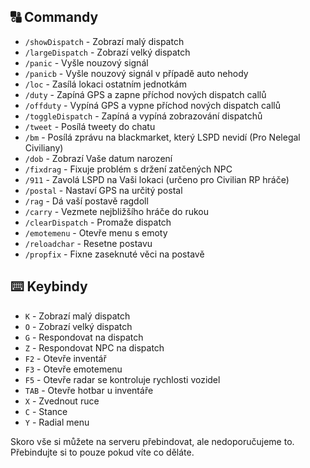 
## 🔠 Commandy

- `/showDispatch` - Zobrazí malý dispatch
- `/largeDispatch` - Zobrazí velký dispatch
- `/panic` - Vyšle nouzový signál
- `/panicb` - Vyšle nouzový signál v případě auto nehody
- `/loc` - Zasílá lokaci ostatním jednotkám
- `/duty` - Zapíná GPS a zapne příchod nových dispatch callů
- `/offduty` - Vypíná GPS a vypne příchod nových dispatch callů
- `/toggleDispatch` - Zapíná a vypíná zobrazování dispatchů
- `/tweet` - Posílá tweety do chatu
- `/bm` - Posílá zprávu na blackmarket, který LSPD nevidí (Pro Nelegal Civiliany)
- `/dob` - Zobrazí Vaše datum narození
- `/fixdrag` - Fixuje problém s držení zatčených NPC
- `/911` - Zavolá LSPD na Vaši lokaci (určeno pro Civilian RP hráče)
- `/postal` - Nastaví GPS na určitý postal
- `/rag` - Dá vaší postavě ragdoll
- `/carry` - Vezmete nejbližšího hráče do rukou
- `/clearDispatch` - Promaže dispatch
- `/emotemenu` - Otevře menu s emoty
- `/reloadchar` - Resetne postavu
- `/propfix` - Fixne zaseknuté věci na postavě

## ⌨️ Keybindy

- `K` - Zobrazí malý dispatch
- `O` - Zobrazí velký dispatch
- `G` - Respondovat na dispatch
- `Z` - Respondovat NPC na dispatch
- `F2` - Otevře inventář
- `F3` - Otevře emotemenu
- `F5` - Otevře radar se kontroluje rychlosti vozidel
- `TAB` - Otevře hotbar u inventáře
- `X` - Zvednout ruce
- `C` - Stance
- `Y` - Radial menu

<Callout type="info" emoji="ℹ️">
Skoro vše si můžete na serveru přebindovat, ale nedoporučujeme to. Přebindujte si to pouze pokud víte co děláte.
</Callout>
